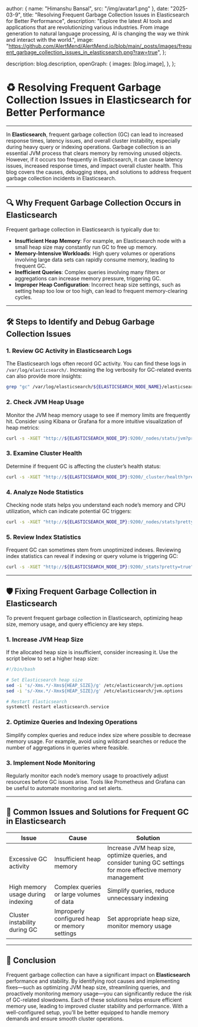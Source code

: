 
  author: { name: "Himanshu Bansal", src: "/img/avatar1.png" },
  date: "2025-03-9",
  title: "Resolving Frequent Garbage Collection Issues in Elasticsearch for Better Performance",
  description:
    "Explore the latest AI tools and applications that are revolutionizing various industries. From image generation to natural language processing, AI is changing the way we think and interact with the world.",
  image:
    "https://github.com/AlertMend/AlertMend.io/blob/main/_posts/images/frequent_garbage_collection_issues_in_elasticsearch.png?raw=true",
};

  description: blog.description,
  openGraph: {
    images: [blog.image],
  },
};

# ♻️ **Resolving Frequent Garbage Collection Issues in Elasticsearch for Better Performance**
---

In **Elasticsearch**, frequent garbage collection (GC) can lead to increased response times, latency issues, and overall cluster instability, especially during heavy query or indexing operations. Garbage collection is an essential JVM process that clears memory by removing unused objects. However, if it occurs too frequently in Elasticsearch, it can cause latency issues, increased response times, and impact overall cluster health. This blog covers the causes, debugging steps, and solutions to address frequent garbage collection incidents in Elasticsearch.

---

## 🔍 **Why Frequent Garbage Collection Occurs in Elasticsearch**

Frequent garbage collection in Elasticsearch is typically due to:
- **Insufficient Heap Memory**: For example, an Elasticsearch node with a small heap size may constantly run GC to free up memory.
- **Memory-Intensive Workloads**: High query volumes or operations involving large data sets can rapidly consume memory, leading to frequent GC.
- **Inefficient Queries**: Complex queries involving many filters or aggregations can increase memory pressure, triggering GC.
- **Improper Heap Configuration**: Incorrect heap size settings, such as setting heap too low or too high, can lead to frequent memory-clearing cycles.

---

## 🛠️ **Steps to Identify and Debug Garbage Collection Issues**

### 1. **Review GC Activity in Elasticsearch Logs**
The Elasticsearch logs often record GC activity. You can find these logs in `/var/log/elasticsearch/`. Increasing the log verbosity for GC-related events can also provide more insights:
```bash
grep "gc" /var/log/elasticsearch/${ELASTICSEARCH_NODE_NAME}/elasticsearch.log
```

### 2. **Check JVM Heap Usage**
Monitor the JVM heap memory usage to see if memory limits are frequently hit. Consider using Kibana or Grafana for a more intuitive visualization of heap metrics:
```bash
curl -s -XGET "http://${ELASTICSEARCH_NODE_IP}:9200/_nodes/stats/jvm?pretty=true" | grep -A 2 heap_used_in_bytes
```

### 3. **Examine Cluster Health**
Determine if frequent GC is affecting the cluster’s health status:
```bash
curl -s -XGET "http://${ELASTICSEARCH_NODE_IP}:9200/_cluster/health?pretty=true"
```

### 4. **Analyze Node Statistics**
Checking node stats helps you understand each node’s memory and CPU utilization, which can indicate potential GC triggers:
```bash
curl -s -XGET "http://${ELASTICSEARCH_NODE_IP}:9200/_nodes/stats?pretty=true"
```

### 5. **Review Index Statistics**
Frequent GC can sometimes stem from unoptimized indexes. Reviewing index statistics can reveal if indexing or query volume is triggering GC:
```bash
curl -s -XGET "http://${ELASTICSEARCH_NODE_IP}:9200/_stats?pretty=true"
```

---

## 🛡️ **Fixing Frequent Garbage Collection in Elasticsearch**

To prevent frequent garbage collection in Elasticsearch, optimizing heap size, memory usage, and query efficiency are key steps.

### 1. **Increase JVM Heap Size**
If the allocated heap size is insufficient, consider increasing it. Use the script below to set a higher heap size:
```bash
#!/bin/bash

# Set Elasticsearch heap size
sed -i 's/-Xms.*/-Xms${HEAP_SIZE}/g' /etc/elasticsearch/jvm.options
sed -i 's/-Xmx.*/-Xmx${HEAP_SIZE}/g' /etc/elasticsearch/jvm.options

# Restart Elasticsearch
systemctl restart elasticsearch.service
```

### 2. **Optimize Queries and Indexing Operations**
Simplify complex queries and reduce index size where possible to decrease memory usage. For example, avoid using wildcard searches or reduce the number of aggregations in queries where feasible.

### 3. **Implement Node Monitoring**
Regularly monitor each node’s memory usage to proactively adjust resources before GC issues arise. Tools like Prometheus and Grafana can be useful to automate monitoring and set alerts.

---

## 🔄 **Common Issues and Solutions for Frequent GC in Elasticsearch**

| **Issue**                        | **Cause**                                    | **Solution**                                            |
|----------------------------------|----------------------------------------------|---------------------------------------------------------|
| Excessive GC activity            | Insufficient heap memory                     | Increase JVM heap size, optimize queries, and consider tuning GC settings for more effective memory management |
| High memory usage during indexing | Complex queries or large volumes of data    | Simplify queries, reduce unnecessary indexing           |
| Cluster instability during GC     | Improperly configured heap or memory settings | Set appropriate heap size, monitor memory usage         |

---

## 🚀 **Conclusion**

Frequent garbage collection can have a significant impact on **Elasticsearch** performance and stability. By identifying root causes and implementing fixes—such as optimizing JVM heap size, streamlining queries, and proactively monitoring memory usage—you can significantly reduce the risk of GC-related slowdowns. Each of these solutions helps ensure efficient memory use, leading to improved cluster stability and performance. With a well-configured setup, you’ll be better equipped to handle memory demands and ensure smooth cluster operations.